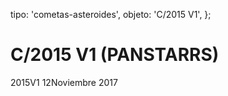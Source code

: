 
  tipo: 'cometas-asteroides',
  objeto: 'C/2015 V1',
};

# C/2015 V1 (PANSTARRS)

<Imagen
  src="registro/c2015-v1_20171112_2015v2_20171112_i88.jpg"
  fecha="20171112"
/>

2015V1 12Noviembre 2017